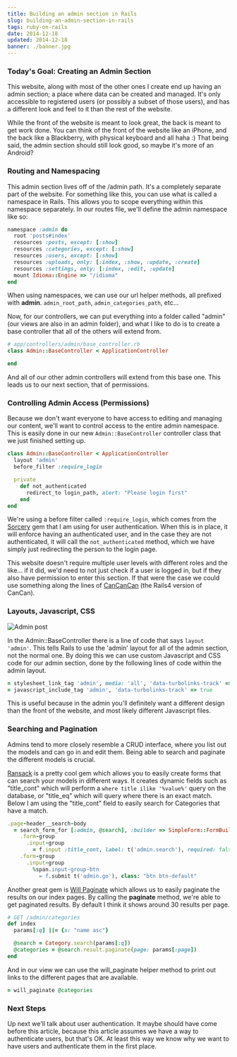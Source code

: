 ```yaml
---
title: Building an admin section in Rails
slug: building-an-admin-section-in-rails
tags: ruby-on-rails
date: 2014-12-18
updated: 2014-12-18
banner: ./banner.jpg
---
```



### Today's Goal: Creating an Admin Section

This website, along with most of the other ones I create end up having an admin section; a place where data can be created and managed. It's only accessible to registered users (or possibly a subset of those users), and has a different look and feel to it than the rest of the website.

While the front of the website is meant to look great, the back is meant to get work done. You can think of the front of the website like an iPhone, and the back like a Blackberry, with physical keyboard and all haha :) That being said, the admin section should still look good, so maybe it's more of an Android?

### Routing and Namespacing

This admin section lives off of the /admin path. It's a completely separate part of the website. For something like this, you can use what is called a namespace in Rails. This allows you to scope everything within this namespace separately. In our routes file, we'll define the admin namespace like so:

```ruby
namespace :admin do
  root 'posts#index'
  resources :posts, except: [:show]
  resources :categories, except: [:show]
  resources :users, except: [:show]
  resources :uploads, only: [:index, :show, :update, :create]
  resources :settings, only: [:index, :edit, :update]
  mount Idioma::Engine => "/idioma"
end
```

When using namespaces, we can use our url helper methods, all prefixed with **admin**. `admin_root_path`, `admin_categories_path`, etc...

Now, for our controllers, we can put everything into a folder called "admin" (our views are also in an admin folder), and what I like to do is to create a base controller that all of the others will extend from.

```ruby
# app/controllers/admin/base_controller.rb
class Admin::BaseController < ApplicationController

end
```

And all of our other admin controllers will extend from this base one. This leads us to our next section, that of permissions.

### Controlling Admin Access (Permissions)

Because we don't want everyone to have access to editing and managing our content, we'll want to control access to the entire admin namespace. This is easily done in our new `Admin::BaseController` controller class that we just finished setting up.

```ruby
class Admin::BaseController < ApplicationController
  layout 'admin'
  before_filter :require_login

  private
    def not_authenticated
      redirect_to login_path, alert: "Please login first"
    end
end
```

We're using a before filter called `:require_login`, which comes from the [Sorcery](https://github.com/NoamB/sorcery) gem that I am using for user authentication. When this is in place, it will enforce having an authenticated user, and in the case they are not authenticated, it will call the `not_authenticated` method, which we have simply just redirecting the person to the login page.

This website doesn't require multiple user levels with different roles and the like... if it did, we'd need to not just check if a user is logged in, but if they also have permission to enter this section. If that were the case we could use something along the lines of [CanCanCan](https://github.com/CanCanCommunity/cancancan) (the Rails4 version of CanCan).

### Layouts, Javascript, CSS

<img src={AdminPost} alt="Admin post" />

In the Admin::BaseController there is a line of code that says `layout 'admin'`. This tells Rails to use the 'admin' layout for all of the admin section, not the normal one. By doing this we can use custom Javascript and CSS code for our admin section, done by the following lines of code within the admin layout.

```ruby
= stylesheet_link_tag 'admin', media: 'all', 'data-turbolinks-track' => true
= javascript_include_tag 'admin', 'data-turbolinks-track' => true
```

This is useful because in the admin you'll definitely want a different design than the front of the website, and most likely different Javascript files.

### Searching and Pagination

Admins tend to more closely resemble a CRUD interface, where you list out the models and can go in and edit them. Being able to search and paginate the different models is crucial.

[Ransack](https://github.com/activerecord-hackery/ransack) is a pretty cool gem which allows you to easily create forms that can search your models in different ways. It creates dynamic fields such as "title_cont" which will perform a `where title ilike '%value%'` query on the database, or "title_eq" which will query where there is an exact match. Below I am using the "title_cont" field to easily search for Categories that have a match.

```ruby
.page-header__search-body
  = search_form_for [:admin, @search], :builder => SimpleForm::FormBuilder do |f|
    .form-group
      .input-group
        = f.input :title_cont, label: t('admin.search'), required: false
    .form-group
      .input-group
        %span.input-group-btn
          = f.submit t('admin.go'), class: "btn btn-default"
```

Another great gem is [Will Paginate](https://github.com/mislav/will_paginate) which allows us to easily paginate the results on our index pages. By calling the **paginate** method, we're able to get paginated results. By default I think it shows around 30 results per page.

```ruby
# GET /admin/categories
def index
  params[:q] ||= {s: "name asc"}

  @search = Category.search(params[:q])
  @categories = @search.result.paginate(page: params[:page])
end
```

And in our view we can use the will_paginate helper method to print out links to the different pages that are available.

```ruby
= will_paginate @categories
```

### Next Steps

Up next we'll talk about user authentication. It maybe should have come before this article, because this article assumes we have a way to authenticate users, but that's OK. At least this way we know why we want to have users and authenticate them in the first place.
